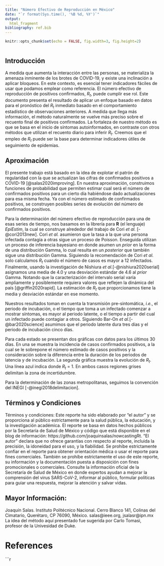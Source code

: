 ```yaml
---
title: "Número Efectivo de Reproducción en México"
date: "`r format(Sys.time(), '%B %d, %Y')`"
output:
  html_fragment
bibliography: ref.bib
---
```


```r

knitr::opts_chunk$set(echo = FALSE, fig.width=3, fig.height=2)

```

```r



```
## Introducción

A medida que aumenta la interacción entre las personas, se materializa la amenaza
inminente de los brotes de COVID-19, y existe una inclinación a aplicar bloqueos. En este contexto, es esencial tener indicadores fáciles de usar que podamos emplear como  referencia. El número efectivo de reproducción de positivos confirmados, *R<sub>t</sub>*, puede cumplir ese rol. Este documento presenta el resultado de aplicar un enfoque basado en datos para el pronóstico del *R<sub>t</sub>* inmediato basado en el comportamiento estadístico de observaciones anteriores. A medida que llega más información, el método naturalmente se vuelve más preciso sobre el recuento final de positivos confirmados. La fortaleza de nuestro método es que se basa en el inicio de síntomas autoinformados, en contraste con otros métodos que utilizan el recuento diario para inferir *R<sub>t</sub>*. Creemos que el empleo de *R<sub>t</sub>*  puede ser la base para determinar indicadores útiles de seguimiento de epidemias.












## Aproximación
El presente trabajo está basado en la  idea de  explotar el patrón de regularidad 
con la que se actualizan las cifras de confirmados positivos a COVID-19 [@salas2020improving]. En nuestra aproximación, construimos funciones de probabilidad que permiten estimar cual será el número de confirmados positivos para un cierto día habiéndose dado actualizaciones para esa misma fecha. Ya con el número estimado de confirmados positivos, se construyen posibles series de evolución del número de confirmados positivos. 

Para la determinación del número efectivo de reproducción para una de esas series de tiempo, nos basamos en  la librería para **R** (el lenguaje) *EpiEstim*, la cual se construye alrededor del trabajo de Cori *et al.* [-@cori2013new]. Cori *et al.* asumieron que la tasa a la que una persona infectada contagia a otras sigue un proceso de Poisson. Enseguida utilizan un proceso de inferencia bayesiano en donde asumen un *prior* en la forma de una distribución Gamma, lo cual resulta en un *posterior* que también sigue una distribución Gamma.   Siguiendo la recomendación de Cori *et al.* solo calculamos *R<sub>t</sub>* cuando el número de casos es mayor a 12 infectados.  Finalmente, usando la investigación de Nishiura *et al.*[-@nishiura2020serial] asignamos una media de 4.0 y una desviación estándar de 4.6 al *prior* Gamma. Notando que la caracterización del intervalo serial varía ampliamente y posiblemente requiera valores que reflejen la dinámica del país [@griffin2020rapid]. 
La estimación de *R<sub>t</sub>* que proporcionamos tiene la media y desviación estándar en ese momento.

Nuestros resultados  toman en cuenta la transmisión pre-sintomática, *i.e.*, el periodo de incubación, o el tiempo que toma a un infectado comenzar a mostrar síntomas, es mayor al periodo latente, o el tiempo a partir del cual un infectado puede contagiar a otros. Siguiendo Bar-On *et al.*[-@bar2020science] asumimos que el periodo latente dura tres días y el  periodo de incubación cinco días.  

Para cada estado se presentan dos gráficas con datos para los últimos 30 días. En una se muestra la incidencia de casos confirmados positivos, a la cual se le sobrepone el número estimado de casos positivos y la consideración sobre la diferencia entre la duración de los periodos de latencia y de incubación. La segunda gráfica muestra la evolución de *R<sub>t</sub>*. Una línea azul indica donde *R<sub>t</sub>* = 1. En ambos casos regiones grises delimitan la zona de incertidumbre.  


Para la determinación de las zonas metropolitanas, seguimos la convención del INEGI [-@inegi2018delimitacion].




## Términos y Condiciones 
Términos y condiciones: Este reporte ha sido elaborado por “el autor” y se proporciona al público estrictamente para la salud pública, la educación, y la investigación académica. El reporte se basa en datos hechos públicos por la Secretaría de Salud de México y código que está disponible en el blog de información: https://github.com/joaquinsalas/nowcastingRt. “El autor” declara que no ofrece garantías con respecto al reporte, incluida la precisión, la idoneidad para el uso, y la fiabilidad. Se prohíbe estrictamente confiar en el reporte para obtener orientación médica o usar el reporte para fines comerciales. También se prohíbe estrictamente el uso de este reporte, su información y la documentación puesta a disposición con fines promocionales o comerciales. Consulte la información oficial de la Secretaría de Salud de México en donde expertos ayudan a mejorar la comprensión del virus SARS-CoV-2, informar al público, formular políticas para guiar una respuesta, mejorar la atención y salvar vidas.


## Mayor Información:
Joaquín Salas. Instituto Politécnico Nacional. Cerro Blanco 141, Colinas del Cimatario, Querétaro, CP 76090, México. salas@ieee.org, jsalasr@ipn.mx
La idea del método aquí presentado fue sugerida por Carlo Tomasi, profesor de la Univesidad de Duke. 


# References
```r

